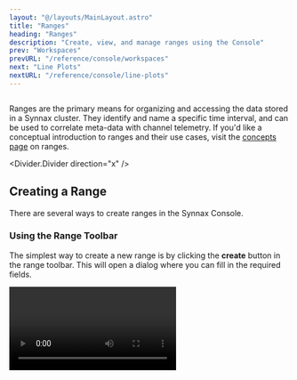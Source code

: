 ```yaml
---
layout: "@/layouts/MainLayout.astro"
title: "Ranges"
heading: "Ranges"
description: "Create, view, and manage ranges using the Console"
prev: "Workspaces"
prevURL: "/reference/console/workspaces"
next: "Line Plots"
nextURL: "/reference/console/line-plots"
---
```



<Diagram preview>
  <Image client:only="react" id="console/ranges/range-3" themed={false} />
</Diagram>

Ranges are the primary means for organizing and accessing the data stored in a Synnax
cluster. They identify and name a specific time interval, and can be used to correlate
meta-data with channel telemetry. If you'd like a conceptual introduction to ranges and
their use cases, visit the [concepts page](/reference/concepts/ranges) on ranges.

<Divider.Divider direction="x" />

## Creating a Range

There are several ways to create ranges in the Synnax Console.

### Using the Range Toolbar

The simplest way to create a new range is by clicking the **create** button in the
range toolbar. This will open a dialog where you can fill in the required fields.

<Video client:only="react" id="console/ranges/toolbar-create" />

### Using the Command Palette

You can also create a range using the command palette. To open the palette, click on
the search bar at the top, or type `Cmd+Shift+P` on Mac or `Ctrl+Shift+P` on Windows
and Linux.

<Video client:only="react" id="console/ranges/palette-create" />

### From a Plot Region

You can also create a range by selecting a region on a plot. This is particularly useful
when you want to annotate a particular event. The range creation dialog will automatically
populate the `From` and `To` fields with the selected region.

<Video client:only="react" id="console/ranges/plot-create" />

<Divider.Divider direction="x" />

## Finding Existing Ranges

There are two primary ways to search for existing ranges in the console: the resources
toolbar and command and search palette.

### Using the Resources Toolbar

The resources toolbar is located on the left side of the console, and can be used to
browse all of your cluster's resources, including ranges. All of your ranges can be
found under the "Ranges" section.

<Video client:only="react" id="console/ranges/resources" />

We can load a specific range into our ranges toolbar by clicking on it.

### Command and Search Palette

The command and search palette is located in the top center of the console, and can be
used to search for cluster resources and execute commands. We can find a permanently
saved range just by typing its name into the palette.

<Video client:only="react" id="console/ranges/palette" />

Use the arrow keys to navigate the results, and press <Icon.Keyboard.Return /> to load
the range you're interested in. You can also hover and click using your mouse.

<Divider.Divider direction="x" />

## Child Ranges

[Child ranges](/reference/concepts/ranges#child-ranges) are a way to further segment a
range into smaller, specific intervals. The easiest way to create a child range is by
specifying the parent range field in the range creation dialog. You can also create a
child by clicking on the **Add Child Range** button in the range overview page.

<Video client:only="react" id="console/ranges/create-child" />

<Divider.Divider direction="x" />

## Meta Data

You can also attach arbitrary meta-data to a range, including links to external resources.
To add a new field, simply click on a cell in the meta data section of the range
overview page.

<Video client:only="react" id="console/ranges/add-meta-data" />

<Divider.Divider direction="x" />

## Labels

Labels are an effective way to categorize and filter ranges. You can add a label to a
range by clicking on the **Add Label** button in the range overview page.

<Video client:only="react" id="console/ranges/add-label" />
